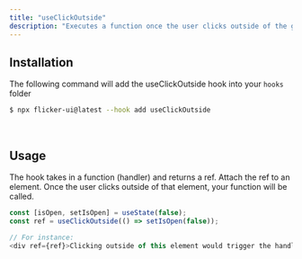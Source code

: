 ```yaml
---
title: "useClickOutside"
description: "Executes a function once the user clicks outside of the given element."
---
```


## Installation

The following command will add the useClickOutside hook into your `hooks` folder

```bash
$ npx flicker-ui@latest --hook add useClickOutside
```

<br />

## Usage

The hook takes in a function (handler) and returns a ref.
Attach the ref to an element. Once the user clicks outside of that element, your function will be called.
```js {2-3}
const [isOpen, setIsOpen] = useState(false);
const ref = useClickOutside(() => setIsOpen(false));

// For instance:
<div ref={ref}>Clicking outside of this element would trigger the handler</div>
```